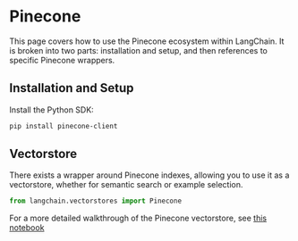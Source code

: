 # Pinecone

This page covers how to use the Pinecone ecosystem within LangChain.
It is broken into two parts: installation and setup, and then references to specific Pinecone wrappers.

## Installation and Setup
Install the Python SDK:
```bash
pip install pinecone-client
```


## Vectorstore

There exists a wrapper around Pinecone indexes, allowing you to use it as a vectorstore,
whether for semantic search or example selection.

```python
from langchain.vectorstores import Pinecone
```

For a more detailed walkthrough of the Pinecone vectorstore, see [this notebook](/docs/modules/indexes/vectorstores/examples/pinecone.ipynb)
